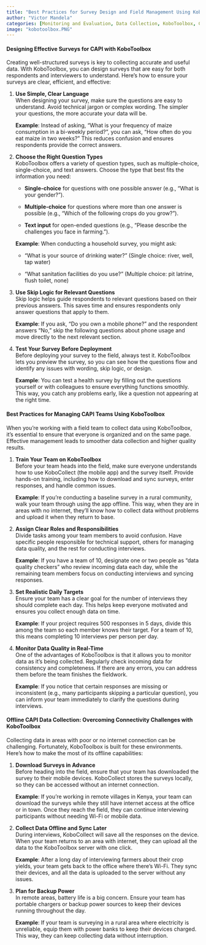 ```yaml
---
title: "Best Practices for Survey Design and Field Management Using KoboToolbox"
author: "Victor Mandela"
categories: [Monitoring and Evaluation, Data Collection, KoboToolbox, CAPI]
image: "kobotoolbox.PNG"
---
```


#### **Designing Effective Surveys for CAPI with KoboToolbox**

Creating well-structured surveys is key to collecting accurate and useful data. With KoboToolbox, you can design surveys that are easy for both respondents and interviewers to understand. Here’s how to ensure your surveys are clear, efficient, and effective:

1.  **Use Simple, Clear Language**\
    When designing your survey, make sure the questions are easy to understand. Avoid technical jargon or complex wording. The simpler your questions, the more accurate your data will be.

    **Example**: Instead of asking, “What is your frequency of maize consumption in a bi-weekly period?”, you can ask, “How often do you eat maize in two weeks?” This reduces confusion and ensures respondents provide the correct answers.

2.  **Choose the Right Question Types**\
    KoboToolbox offers a variety of question types, such as multiple-choice, single-choice, and text answers. Choose the type that best fits the information you need:

    -   **Single-choice** for questions with one possible answer (e.g., “What is your gender?”).

    -   **Multiple-choice** for questions where more than one answer is possible (e.g., “Which of the following crops do you grow?”).

    -   **Text input** for open-ended questions (e.g., “Please describe the challenges you face in farming.”).

    **Example**: When conducting a household survey, you might ask:

    -   "What is your source of drinking water?" (Single choice: river, well, tap water)

    -   "What sanitation facilities do you use?" (Multiple choice: pit latrine, flush toilet, none)

3.  **Use Skip Logic for Relevant Questions**\
    Skip logic helps guide respondents to relevant questions based on their previous answers. This saves time and ensures respondents only answer questions that apply to them.

    **Example**: If you ask, "Do you own a mobile phone?" and the respondent answers "No," skip the following questions about phone usage and move directly to the next relevant section.

4.  **Test Your Survey Before Deployment**\
    Before deploying your survey to the field, always test it. KoboToolbox lets you preview the survey, so you can see how the questions flow and identify any issues with wording, skip logic, or design.

    **Example**: You can test a health survey by filling out the questions yourself or with colleagues to ensure everything functions smoothly. This way, you catch any problems early, like a question not appearing at the right time.

#### **Best Practices for Managing CAPI Teams Using KoboToolbox**

When you’re working with a field team to collect data using KoboToolbox, it’s essential to ensure that everyone is organized and on the same page. Effective management leads to smoother data collection and higher quality results.

1.  **Train Your Team on KoboToolbox**\
    Before your team heads into the field, make sure everyone understands how to use KoboCollect (the mobile app) and the survey itself. Provide hands-on training, including how to download and sync surveys, enter responses, and handle common issues.

    **Example**: If you're conducting a baseline survey in a rural community, walk your team through using the app offline. This way, when they are in areas with no internet, they’ll know how to collect data without problems and upload it when they return to base.

2.  **Assign Clear Roles and Responsibilities**\
    Divide tasks among your team members to avoid confusion. Have specific people responsible for technical support, others for managing data quality, and the rest for conducting interviews.

    **Example**: If you have a team of 10, designate one or two people as "data quality checkers" who review incoming data each day, while the remaining team members focus on conducting interviews and syncing responses.

3.  **Set Realistic Daily Targets**\
    Ensure your team has a clear goal for the number of interviews they should complete each day. This helps keep everyone motivated and ensures you collect enough data on time.

    **Example**: If your project requires 500 responses in 5 days, divide this among the team so each member knows their target. For a team of 10, this means completing 10 interviews per person per day.

4.  **Monitor Data Quality in Real-Time**\
    One of the advantages of KoboToolbox is that it allows you to monitor data as it’s being collected. Regularly check incoming data for consistency and completeness. If there are any errors, you can address them before the team finishes the fieldwork.

    **Example**: If you notice that certain responses are missing or inconsistent (e.g., many participants skipping a particular question), you can inform your team immediately to clarify the questions during interviews.

#### **Offline CAPI Data Collection: Overcoming Connectivity Challenges with KoboToolbox**

Collecting data in areas with poor or no internet connection can be challenging. Fortunately, KoboToolbox is built for these environments. Here’s how to make the most of its offline capabilities:

1.  **Download Surveys in Advance**\
    Before heading into the field, ensure that your team has downloaded the survey to their mobile devices. KoboCollect stores the surveys locally, so they can be accessed without an internet connection.

    **Example**: If you’re working in remote villages in Kenya, your team can download the surveys while they still have internet access at the office or in town. Once they reach the field, they can continue interviewing participants without needing Wi-Fi or mobile data.

2.  **Collect Data Offline and Sync Later**\
    During interviews, KoboCollect will save all the responses on the device. When your team returns to an area with internet, they can upload all the data to the KoboToolbox server with one click.

    **Example**: After a long day of interviewing farmers about their crop yields, your team gets back to the office where there’s Wi-Fi. They sync their devices, and all the data is uploaded to the server without any issues.

3.  **Plan for Backup Power**\
    In remote areas, battery life is a big concern. Ensure your team has portable chargers or backup power sources to keep their devices running throughout the day.

    **Example**: If your team is surveying in a rural area where electricity is unreliable, equip them with power banks to keep their devices charged. This way, they can keep collecting data without interruption.
